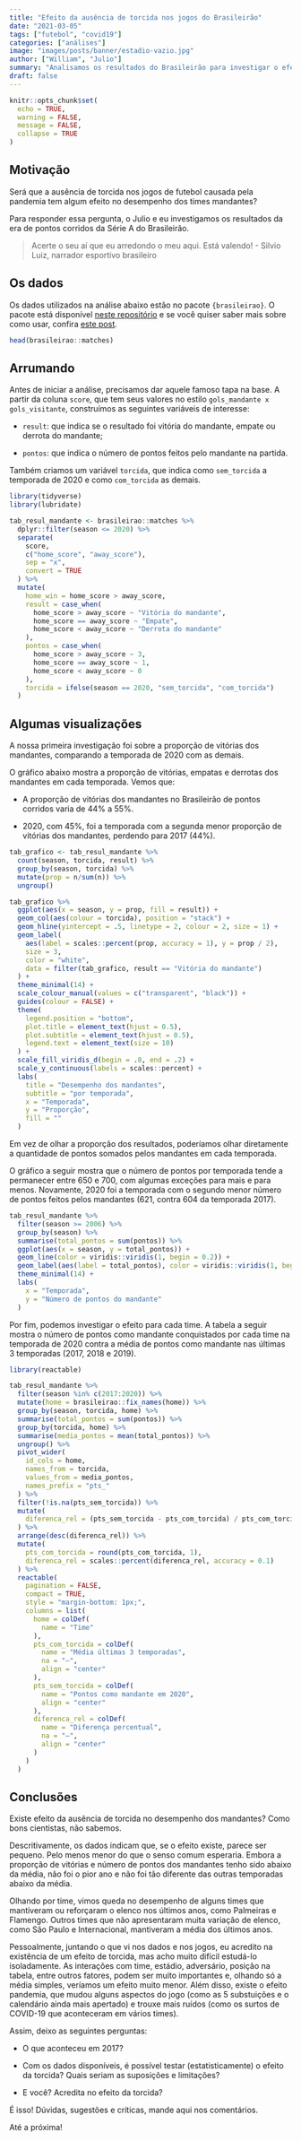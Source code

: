 ```yaml
---
title: "Efeito da ausência de torcida nos jogos do Brasileirão"
date: "2021-03-05"
tags: ["futebol", "covid19"]
categories: ["análises"]
image: "images/posts/banner/estadio-vazio.jpg"
author: ["William", "Julio"]
summary: "Analisamos os resultados do Brasileirão para investigar o efeito da ausência de torcida na última edição do campeonato."
draft: false
---
```


```r
knitr::opts_chunk$set(
  echo = TRUE,
  warning = FALSE, 
  message = FALSE, 
  collapse = TRUE
)
```

## Motivação

Será que a ausência de torcida nos jogos de futebol causada pela pandemia tem algum efeito no desempenho dos times mandantes?

Para responder essa pergunta, o Julio e eu investigamos os resultados da era de pontos corridos da Série A do Brasileirão.

> Acerte o seu aí que eu arredondo o meu aqui. Está valendo! - Silvio Luiz, narrador esportivo brasileiro

## Os dados

Os dados utilizados na análise abaixo estão no pacote `{brasileirao}`. O pacote está disponível [neste repositório](https://github.com/williamorim/brasileirao) e se você quiser saber mais sobre como usar, confira [este post](https://blog.curso-r.com/posts/2021-03-02-brasileirao/).

```r
head(brasileirao::matches)
```

## Arrumando

Antes de iniciar a análise, precisamos dar aquele famoso tapa na base. A partir da coluna `score`, que tem seus valores no estilo `gols_mandante x gols_visitante`, construímos as seguintes variáveis de interesse: 

- `result`: que indica se o resultado foi vitória do mandante, empate ou derrota do mandante;

- `pontos`: que indica o número de pontos feitos pelo mandante na partida.

Também criamos um variável `torcida`, que indica como `sem_torcida` a temporada de 2020 e como `com_torcida` as demais.

```r
library(tidyverse)
library(lubridate)

tab_resul_mandante <- brasileirao::matches %>% 
  dplyr::filter(season <= 2020) %>% 
  separate(
    score, 
    c("home_score", "away_score"), 
    sep = "x", 
    convert = TRUE
  ) %>% 
  mutate(
    home_win = home_score > away_score,
    result = case_when(
      home_score > away_score ~ "Vitória do mandante",
      home_score == away_score ~ "Empate",
      home_score < away_score ~ "Derrota do mandante"
    ),
    pontos = case_when(
      home_score > away_score ~ 3,
      home_score == away_score ~ 1,
      home_score < away_score ~ 0
    ),
    torcida = ifelse(season == 2020, "sem_torcida", "com_torcida")
  ) 

```

## Algumas visualizações

A nossa primeira investigação foi sobre a proporção de vitórias dos mandantes, comparando a temporada de 2020 com as demais.

O gráfico abaixo mostra a proporção de vitórias, empatas e derrotas dos mandantes em cada temporada. Vemos que:

- A proporção de vitórias dos mandantes no Brasileirão de pontos corridos varia de 44% a 55%.

- 2020, com 45%, foi a temporada com a segunda menor proporção de vitórias dos mandantes, perdendo para 2017 (44%).

```r
tab_grafico <- tab_resul_mandante %>% 
  count(season, torcida, result) %>% 
  group_by(season, torcida) %>% 
  mutate(prop = n/sum(n)) %>% 
  ungroup() 

tab_grafico %>% 
  ggplot(aes(x = season, y = prop, fill = result)) +
  geom_col(aes(colour = torcida), position = "stack") +
  geom_hline(yintercept = .5, linetype = 2, colour = 2, size = 1) +
  geom_label(
    aes(label = scales::percent(prop, accuracy = 1), y = prop / 2),
    size = 3,
    color = "white",
    data = filter(tab_grafico, result == "Vitória do mandante")
  ) +
  theme_minimal(14) +
  scale_colour_manual(values = c("transparent", "black")) +
  guides(colour = FALSE) +
  theme(
    legend.position = "bottom",
    plot.title = element_text(hjust = 0.5),
    plot.subtitle = element_text(hjust = 0.5),
    legend.text = element_text(size = 10)
  ) +
  scale_fill_viridis_d(begin = .8, end = .2) +
  scale_y_continuous(labels = scales::percent) +
  labs(
    title = "Desempenho dos mandantes",
    subtitle = "por temporada",
    x = "Temporada",
    y = "Proporção",
    fill = ""
  )
```

Em vez de olhar a proporção dos resultados, poderíamos olhar diretamente a quantidade de pontos somados pelos mandantes em cada temporada.

O gráfico a seguir mostra que o número de pontos por temporada tende a permanecer entre 650 e 700, com algumas exceções para mais e para menos. Novamente, 2020 foi a temporada com o segundo menor número de pontos feitos pelos mandantes (621, contra 604 da temporada 2017).

```r
tab_resul_mandante %>% 
  filter(season >= 2006) %>% 
  group_by(season) %>% 
  summarise(total_pontos = sum(pontos)) %>% 
  ggplot(aes(x = season, y = total_pontos)) +
  geom_line(color = viridis::viridis(1, begin = 0.2)) +
  geom_label(aes(label = total_pontos), color = viridis::viridis(1, begin = 0.2)) +
  theme_minimal(14) +
  labs(
    x = "Temporada",
    y = "Número de pontos do mandante"
  )
```

Por fim, podemos investigar o efeito para cada time. A tabela a seguir mostra o número de pontos como mandante conquistados por cada time na temporada de 2020 contra a média de pontos como mandante nas últimas 3 temporadas (2017, 2018 e 2019).

```r
library(reactable)

tab_resul_mandante %>% 
  filter(season %in% c(2017:2020)) %>% 
  mutate(home = brasileirao::fix_names(home)) %>% 
  group_by(season, torcida, home) %>% 
  summarise(total_pontos = sum(pontos)) %>% 
  group_by(torcida, home) %>% 
  summarise(media_pontos = mean(total_pontos)) %>% 
  ungroup() %>%
  pivot_wider(
    id_cols = home,
    names_from = torcida, 
    values_from = media_pontos,
    names_prefix = "pts_"
  ) %>%
  filter(!is.na(pts_sem_torcida)) %>% 
  mutate(
    diferenca_rel = (pts_sem_torcida - pts_com_torcida) / pts_com_torcida
  ) %>% 
  arrange(desc(diferenca_rel)) %>% 
  mutate(
    pts_com_torcida = round(pts_com_torcida, 1),
    diferenca_rel = scales::percent(diferenca_rel, accuracy = 0.1)
  ) %>% 
  reactable(
    pagination = FALSE,
    compact = TRUE,
    style = "margin-bottom: 1px;",
    columns = list(
      home = colDef(
        name = "Time"
      ),
      pts_com_torcida = colDef(
        name = "Média últimas 3 temporadas",
        na = "—",
        align = "center"
      ),
      pts_sem_torcida = colDef(
        name = "Pontos como mandante em 2020",
        align = "center"
      ),
      diferenca_rel = colDef(
        name = "Diferença percentual",
        na = "—",
        align = "center"
      )
    )
  )
```

## Conclusões

Existe efeito da ausência de torcida no desempenho dos mandantes? Como bons cientistas, não sabemos.

Descritivamente, os dados indicam que, se o efeito existe, parece ser pequeno. Pelo menos menor do que o senso comum esperaria. Embora a proporção de vitórias e número de pontos dos mandantes tenho sido abaixo da média, não foi o pior ano e não foi tão diferente das outras temporadas abaixo da média.

Olhando por time, vimos queda no desempenho de alguns times que mantiveram ou reforçaram o elenco nos últimos anos, como Palmeiras e Flamengo. Outros times que não apresentaram muita variação de elenco, como São Paulo e Internacional, mantiveram a média dos últimos anos.

Pessoalmente, juntando o que vi nos dados e nos jogos, eu acredito na existência de um efeito de torcida, mas acho muito difícil estudá-lo isoladamente. As interações com time, estádio, adversário, posição na tabela, entre outros fatores, podem ser muito importantes e, olhando só a média simples, veríamos um efeito muito menor. Além disso, existe o efeito pandemia, que mudou alguns aspectos do jogo (como as 5 substuições e o calendário ainda mais apertado) e trouxe mais ruídos (como os surtos de COVID-19 que aconteceram em vários times).

Assim, deixo as seguintes perguntas:

- O que aconteceu em 2017?

- Com os dados disponíveis, é possível testar (estatisticamente) o efeito da torcida? Quais seriam as suposições e limitações?

- E você? Acredita no efeito da torcida?

É isso! Dúvidas, sugestões e críticas, mande aqui nos comentários. 

Até a próxima!



